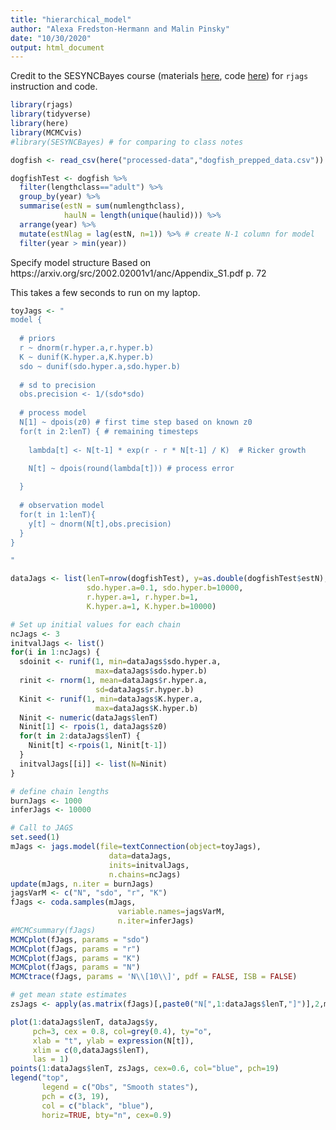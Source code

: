 ```yaml
---
title: "hierarchical_model"
author: "Alexa Fredston-Hermann and Malin Pinsky"
date: "10/30/2020"
output: html_document
---
```


Credit to the SESYNCBayes course (materials [here](https://cchecastaldo.github.io/BayesianShortCourse/Syllabus.html), code [here](https://github.com/CCheCastaldo/BayesianShortCourse)) for `rjags` instruction and code. 


```r
library(rjags)
library(tidyverse)
library(here)
library(MCMCvis)
#library(SESYNCBayes) # for comparing to class notes 

dogfish <- read_csv(here("processed-data","dogfish_prepped_data.csv"))

dogfishTest <- dogfish %>% 
  filter(lengthclass=="adult") %>% 
  group_by(year) %>% 
  summarise(estN = sum(numlengthclass),
            haulN = length(unique(haulid))) %>% 
  arrange(year) %>% 
  mutate(estNlag = lag(estN, n=1)) %>% # create N-1 column for model
  filter(year > min(year)) 

```

Specify model structure
Based on https://arxiv.org/src/2002.02001v1/anc/Appendix_S1.pdf p. 72

This takes a few seconds to run on my laptop.

``` r

toyJags <- " 
model {
  
  # priors
  r ~ dnorm(r.hyper.a,r.hyper.b)
  K ~ dunif(K.hyper.a,K.hyper.b)
  sdo ~ dunif(sdo.hyper.a,sdo.hyper.b)
  
  # sd to precision
  obs.precision <- 1/(sdo*sdo)
  
  # process model
  N[1] ~ dpois(z0) # first time step based on known z0
  for(t in 2:lenT) { # remaining timesteps
    
    lambda[t] <- N[t-1] * exp(r - r * N[t-1] / K)  # Ricker growth 

    N[t] ~ dpois(round(lambda[t])) # process error
  
  }
  
  # observation model
  for(t in 1:lenT){
    y[t] ~ dnorm(N[t],obs.precision)
  }
} 

"
```

``` r
dataJags <- list(lenT=nrow(dogfishTest), y=as.double(dogfishTest$estN), z0=round(mean(dogfishTest$estN[1])), 
                 sdo.hyper.a=0.1, sdo.hyper.b=10000,
                 r.hyper.a=1, r.hyper.b=1,
                 K.hyper.a=1, K.hyper.b=10000)

# Set up initial values for each chain
ncJags <- 3
initvalJags <- list()
for(i in 1:ncJags) {
  sdoinit <- runif(1, min=dataJags$sdo.hyper.a,
                   max=dataJags$sdo.hyper.b)
  rinit <- rnorm(1, mean=dataJags$r.hyper.a,
                   sd=dataJags$r.hyper.b)
  Kinit <- runif(1, min=dataJags$K.hyper.a,
                   max=dataJags$K.hyper.b)
  Ninit <- numeric(dataJags$lenT)
  Ninit[1] <- rpois(1, dataJags$z0)
  for(t in 2:dataJags$lenT) {
    Ninit[t] <-rpois(1, Ninit[t-1])
  }
  initvalJags[[i]] <- list(N=Ninit)
}

# define chain lengths
burnJags <- 1000
inferJags <- 10000

# Call to JAGS
set.seed(1)
mJags <- jags.model(file=textConnection(object=toyJags),
                      data=dataJags,
                      inits=initvalJags,
                      n.chains=ncJags)
update(mJags, n.iter = burnJags)
jagsVarM <- c("N", "sdo", "r", "K")
fJags <- coda.samples(mJags,
                        variable.names=jagsVarM,
                        n.iter=inferJags)
#MCMCsummary(fJags)
MCMCplot(fJags, params = "sdo")
MCMCplot(fJags, params = "r")
MCMCplot(fJags, params = "K")
MCMCplot(fJags, params = "N")
MCMCtrace(fJags, params = 'N\\[10\\]', pdf = FALSE, ISB = FALSE)
```

```r
# get mean state estimates
zsJags <- apply(as.matrix(fJags)[,paste0("N[",1:dataJags$lenT,"]")],2,mean)

plot(1:dataJags$lenT, dataJags$y,
     pch=3, cex = 0.8, col=grey(0.4), ty="o",
     xlab = "t", ylab = expression(N[t]),
     xlim = c(0,dataJags$lenT),
     las = 1)
points(1:dataJags$lenT, zsJags, cex=0.6, col="blue", pch=19)
legend("top",
       legend = c("Obs", "Smooth states"),
       pch = c(3, 19),
       col = c("black", "blue"),
       horiz=TRUE, bty="n", cex=0.9)
```